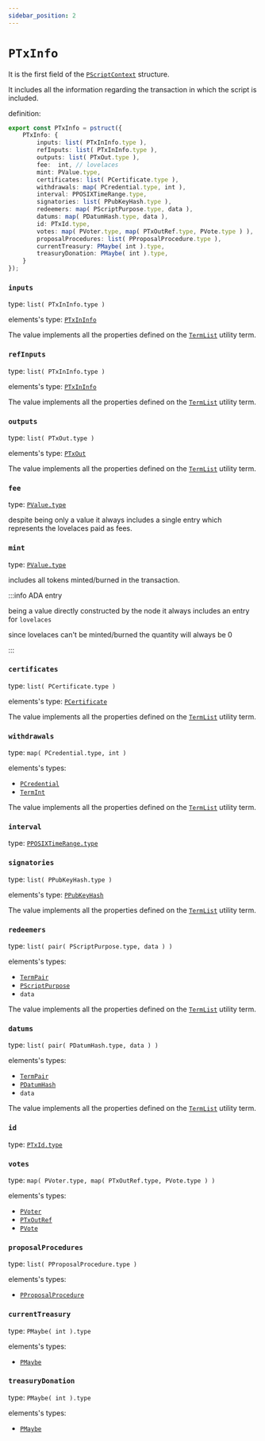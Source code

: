 ```yaml
---
sidebar_position: 2
---
```


# `PTxInfo`

It is the first field of the [`PScriptContext`](./PScriptContext) structure.

It includes all the information regarding the transaction in which the script is included.

definition:

```ts
export const PTxInfo = pstruct({
    PTxInfo: {
        inputs: list( PTxInInfo.type ),
        refInputs: list( PTxInInfo.type ),
        outputs: list( PTxOut.type ),
        fee:  int, // lovelaces
        mint: PValue.type,
        certificates: list( PCertificate.type ),
        withdrawals: map( PCredential.type, int ),
        interval: PPOSIXTimeRange.type,
        signatories: list( PPubKeyHash.type ),
        redeemers: map( PScriptPurpose.type, data ),
        datums: map( PDatumHash.type, data ),
        id: PTxId.type,
        votes: map( PVoter.type, map( PTxOutRef.type, PVote.type ) ),
        proposalProcedures: list( PProposalProcedure.type ),
        currentTreasury: PMaybe( int ).type,
        treasuryDonation: PMaybe( int ).type,
    }
});
```

### `inputs`

type: `list( PTxInInfo.type )`

elements's type: [`PTxInInfo`](./PTxInInfo)

The value implements all the properties defined on the [`TermList`](../../stdlib/TermList) utility term.


### `refInputs`

type: `list( PTxInInfo.type )`

elements's type: [`PTxInInfo`](./PTxInInfo)

The value implements all the properties defined on the [`TermList`](../../stdlib/TermList) utility term.


### `outputs`

type: `list( PTxOut.type )`

elements's type: [`PTxOut`](./PTxOut)

The value implements all the properties defined on the [`TermList`](../../stdlib/TermList) utility term.


### `fee`

type: [`PValue.type`](./PValue)

despite being only a value it always includes a single entry which represents the lovelaces paid as fees.

### `mint`

type: [`PValue.type`](./PValue)

includes all tokens minted/burned in the transaction.

:::info ADA entry

being a value directly constructed by the node it always includes an entry for `lovelaces`

since lovelaces can't be minted/burned the quantity will always be 0

:::

### `certificates`

type: `list( PCertificate.type )`

elements's type: [`PCertificate`](./PCertificate)

The value implements all the properties defined on the [`TermList`](../../stdlib/TermList) utility term.


### `withdrawals`

type: `map( PCredential.type, int )`

elements's types: 

- [`PCredential`](./PCredential)
- [`TermInt`](../../stdlib/TermInt)

The value implements all the properties defined on the [`TermList`](../../stdlib/TermList) utility term.


### `interval`

type: [`PPOSIXTimeRange.type`](./PPOSIXTimeRange_and_PInterval)


### `signatories`

type: `list( PPubKeyHash.type )`

elements's type: [`PPubKeyHash`](./PPubKeyHash) 

The value implements all the properties defined on the [`TermList`](../../stdlib/TermList) utility term.


### `redeemers`

type: `list( pair( PScriptPurpose.type, data ) )`

elements's types: 

- [`TermPair`](../../stdlib/TermPair)
- [`PScriptPurpose`](./PScriptPurpose)
- `data`

The value implements all the properties defined on the [`TermList`](../../stdlib/TermList) utility term.


### `datums`

type: `list( pair( PDatumHash.type, data ) )`

elements's types: 

- [`TermPair`](../../stdlib/TermPair)
- [`PDatumHash`](./PDatumHash)
- `data`

The value implements all the properties defined on the [`TermList`](../../stdlib/TermList) utility term.


### `id`

type: [`PTxId.type`](./PTxId)


### `votes`

type: `map( PVoter.type, map( PTxOutRef.type, PVote.type ) )`

elements's types: 

- [`PVoter`](./PVoter)
- [`PTxOutRef`](./PTxOutRef)
- [`PVote`](./PVote)


### `proposalProcedures`

type: `list( PProposalProcedure.type )`

elements's types: 

- [`PProposalProcedure`](./PProposalProcedure)


### `currentTreasury`

type: `PMaybe( int ).type`

elements's types: 

- [`PMaybe`](./PMaybe)


### `treasuryDonation`

type: `PMaybe( int ).type`

elements's types: 

- [`PMaybe`](./PMaybe)
